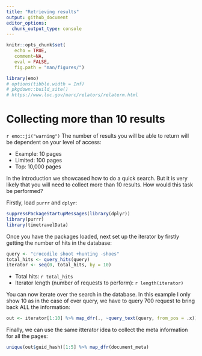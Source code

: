 ```yaml
---
title: "Retrieving results"
output: github_document
editor_options: 
  chunk_output_type: console
---
```


```r
knitr::opts_chunk$set(
   echo = TRUE, 
   comment=NA,
   eval = FALSE, 
   fig.path = "man/figures/")

library(emo)
# options(tibble.width = Inf)
# pkgdown::build_site()
# https://www.loc.gov/marc/relators/relaterm.html
```

# Collecting more than 10 results

`r emo::ji("warning")` The number of results you will be able to return will be dependent on your level of access:

* Example: 10 pages
* Limited: 100 pages
* Top: 10,000 pages

In the introduction we showcased how to do a quick search. But it is very likely that you will need to collect more than 10 results. How would this task be performed?

Firstly, load `purrr` and `dplyr`:

```r
suppressPackageStartupMessages(library(dplyr))
library(purrr)
library(timetravelData)
```

Once you have the packages loaded, next set up the iterator by firstly getting the number of hits in the database: 

```r
query <- "crocodile shoot +hunting -shoes"
total_hits <- query_hits(query)
iterator <- seq(0, total_hits, by = 10)
```

* Total hits: `r total_hits`
* Iterator length (number of requests to perform): `r length(iterator)`

You can now iterate over the search in the database. In this example I only show 10 as in the case of over query, we have to query 700 request to bring back ALL the information:

```r
out <- iterator[1:10] %>% map_dfr(., ~query_text(query, from_pos = .x))
```

Finally, we can use the same itterator idea to collect the meta information for all the pages:

```r
unique(out$guid_hash)[1:5] %>% map_dfr(document_meta)
```









